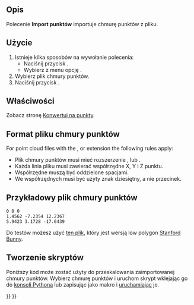 <languages/>

{{Docnav/pl
|
|[[Points_Export/pl|Eksport punktów]]
|[[Points_Workbench/pl|Punkty]]
|IconL=
|IconR=Points_Export.svg
|IconC=Workbench_Points.svg
}}

{{GuiCommand/pl
|Name=Points Import
|Name/pl=Punkty: Import
|MenuLocation=Punkty → Import punktów ...
|Workbenches=[[Points_Workbench/pl|Punkty]]
|SeeAlso=[[Import_Export/pl|Import Eksport]]
}}

<span id="Description"></span>
==Opis==

Polecenie '''Import punktów''' importuje chmurę punktów z pliku.

<span id="Usage"></span>
==Użycie==

# Istnieje kilka sposobów na wywołanie polecenia:
#* Naciśnij przycisk {{Button|[[Image:Points_Import.svg|16px]] '''Import punktów ...'''}}.
#* Wybierz z menu opcję {{MenuCommand|Punkty → [[Image:Points_Import.svg|16px]] Importuj punktów ...}}.
# Wybierz plik chmury punktów.
# Naciśnij przycisk {{Button|Otwórz}}.

<span id="Properties"></span>
==Właściwości==

Zobacz stronę [[Points_Convert/pl|Konwertuj na punkty]].

<span id="Point_cloud_file_format"></span>
==Format pliku chmury punktów==

For point cloud files with the {{FileName|.asc}}, {{FileName|.pcd}} or {{FileName|.ply}} extension the following rules apply:

<div class="mw-translate-fuzzy">
* Plik chmury punktów musi mieć rozszerzenie {{FileName|.asc}}, {{FileName|.pcd}} lub {{FileName|.ply}}.
* Każda linia pliku musi zawierać współrzędne X, Y i Z punktu.
* Współrzędne muszą być oddzielone spacjami.
* We współrzędnych musi być użyty znak dziesiętny, a nie przecinek.
</div>

<span id="Sample_point_cloud_file"></span>
==Przykładowy plik chmury punktów==

 0 0 0
 1.4562 -7.2354 12.2367
 5.9423 3.1728 -17.6439

Do testów możesz użyć [https://raw.githubusercontent.com/FreeCAD/Examples/master/Point_cloud_ExampleFiles/PointCloud-Data_Stanford-Bunny.asc ten plik], który jest wersją low polygon [http://graphics.stanford.edu/data/3Dscanrep/ Stanford Bunny].

<span id="Scripting"></span>
==Tworzenie skryptów==

Poniższy kod może zostać użyty do przeskalowania zaimportowanej chmury punktów. Wybierz chmurę punktów i uruchom skrypt wklejając go do [[Python_console/pl|konsoli Pythona]] lub zapisując jako makro i [[Std_DlgMacroExecute/pl|uruchamiając]] je.

{{Code|code=
from PySide import QtWidgets
import FreeCAD as App
import FreeCADGui as Gui

def scale_points(obj, scale_x, scale_y, scale_z):
    mtx = App.Matrix()
    mtx.scale(scale_x, scale_y, scale_z)
    pts = obj.Points.copy()
    pts.transformGeometry(mtx)
    obj.Points = pts
    App.ActiveDocument.recompute()

if Gui.Selection.getSelection():
    obj = Gui.Selection.getSelection()[0]
    if obj.isDerivedFrom("Points::Feature"):
        scale, ok = QtWidgets.QInputDialog.getDouble(
            None,
            "Scale point cloud",
            "Scale:",
            value=1.0,
            decimals=6
        )
        if ok:
            scale_points(obj, scale, scale, scale)
}}


{{Docnav/pl
|
|[[Points_Export/pl|Eksport punktów]]
|[[Points_Workbench/pl|Punkty]]
|IconL=
|IconR=Points_Export.svg
|IconC=Workbench_Points.svg
}}

{{Points Tools navi{{#translation:}}}}
{{Userdocnavi{{#translation:}}}}